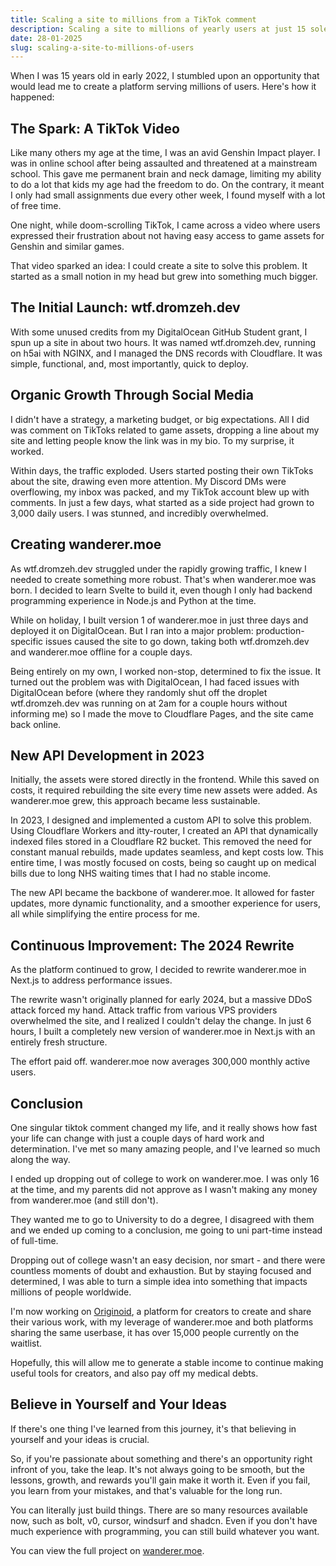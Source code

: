 ```yaml
---
title: Scaling a site to millions from a TikTok comment
description: Scaling a site to millions of yearly users at just 15 solely from commenting on a TikTok video
date: 28-01-2025
slug: scaling-a-site-to-millions-of-users
---
```


When I was 15 years old in early 2022, I stumbled upon an opportunity that would lead me to create a platform serving millions of users. Here's how it happened:

## The Spark: A TikTok Video

Like many others my age at the time, I was an avid Genshin Impact player. I was in online school after being assaulted and threatened at a mainstream school. This gave me permanent brain and neck damage, limiting my ability to do a lot that kids my age had the freedom to do. On the contrary, it meant I only had small assignments due every other week, I found myself with a lot of free time. 

One night, while doom-scrolling TikTok, I came across a video where users expressed their frustration about not having easy access to game assets for Genshin and similar games.

That video sparked an idea: I could create a site to solve this problem. It started as a small notion in my head but grew into something much bigger.

## The Initial Launch: wtf.dromzeh.dev

With some unused credits from my DigitalOcean GitHub Student grant, I spun up a site in about two hours. It was named wtf.dromzeh.dev, running on h5ai with NGINX, and I managed the DNS records with Cloudflare. It was simple, functional, and, most importantly, quick to deploy.

## Organic Growth Through Social Media

I didn't have a strategy, a marketing budget, or big expectations. All I did was comment on TikToks related to game assets, dropping a line about my site and letting people know the link was in my bio. To my surprise, it worked.

Within days, the traffic exploded. Users started posting their own TikToks about the site, drawing even more attention. My Discord DMs were overflowing, my inbox was packed, and my TikTok account blew up with comments. In just a few days, what started as a side project had grown to 3,000 daily users. I was stunned, and incredibly overwhelmed.

## Creating wanderer.moe

As wtf.dromzeh.dev struggled under the rapidly growing traffic, I knew I needed to create something more robust. That's when wanderer.moe was born. I decided to learn Svelte to build it, even though I only had backend programming experience in Node.js and Python at the time. 

While on holiday, I built version 1 of wanderer.moe in just three days and deployed it on DigitalOcean. But I ran into a major problem: production-specific issues caused the site to go down, taking both wtf.dromzeh.dev and wanderer.moe offline for a couple days.

Being entirely on my own, I worked non-stop, determined to fix the issue. It turned out the problem was with DigitalOcean, I had faced issues with DigitalOcean before (where they randomly shut off the droplet wtf.dromzeh.dev was running on at 2am for a couple hours without informing me) so I made the move to Cloudflare Pages, and the site came back online.

## New API Development in 2023

Initially, the assets were stored directly in the frontend. While this saved on costs, it required rebuilding the site every time new assets were added. As wanderer.moe grew, this approach became less sustainable.

In 2023, I designed and implemented a custom API to solve this problem. Using Cloudflare Workers and itty-router, I created an API that dynamically indexed files stored in a Cloudflare R2 bucket. This removed the need for constant manual rebuilds, made updates seamless, and kept costs low. This entire time, I was mostly focused on costs, being so caught up on medical bills due to long NHS waiting times that I had no stable income.

The new API became the backbone of wanderer.moe. It allowed for faster updates, more dynamic functionality, and a smoother experience for users, all while simplifying the entire process for me.

## Continuous Improvement: The 2024 Rewrite

As the platform continued to grow, I decided to rewrite wanderer.moe in Next.js to address performance issues.

The rewrite wasn't originally planned for early 2024, but a massive DDoS attack forced my hand. Attack traffic from various VPS providers overwhelmed the site, and I realized I couldn't delay the change. In just 6 hours, I built a completely new version of wanderer.moe in Next.js with an entirely fresh structure.

The effort paid off. wanderer.moe now averages 300,000 monthly active users.

## Conclusion

One singular tiktok comment changed  my life, and it really shows how fast your life can change with just a couple days of hard work and determination. I've met so many amazing people, and I've learned so much along the way.

I ended up dropping out of college to work on wanderer.moe. I was only 16 at the time, and my parents did not approve as I wasn't making any money from wanderer.moe (and still don't). 

They wanted me to go to University to do a degree, I disagreed with them and we ended up coming to a conclusion, me going to uni part-time instead of full-time. 

Dropping out of college wasn't an easy decision, nor smart - and there were countless moments of doubt and exhaustion. But by staying focused and determined, I was able to turn a simple idea into something that impacts millions of people worldwide.

I'm now working on [Originoid](https://originoid.co), a platform for creators to create and share their various work, with my leverage of wanderer.moe and both platforms sharing the same userbase, it has over 15,000 people currently on the waitlist.

Hopefully, this will allow me to generate a stable income to continue making useful tools for creators, and also pay off my medical debts.

## Believe in Yourself and Your Ideas

If there's one thing I've learned from this journey, it's that believing in yourself and your ideas is crucial. 

So, if you're passionate about something and there's an opportunity right infront of you, take the leap. It's not always going to be smooth, but the lessons, growth, and rewards you'll gain make it worth it. Even if you fail, you learn from your mistakes, and that's valuable for the long run.

You can literally just build things. There are so many resources available now, such as bolt, v0, cursor, windsurf and shadcn. Even if you don't have much experience with programming, you can still build whatever you want.

You can view the full project on [wanderer.moe](https://wanderer.moe).
